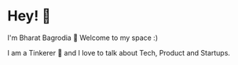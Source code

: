 # Hey!   👋 

I'm Bharat Bagrodia 🤟
Welcome to my space :)

I am a Tinkerer 💭 and I love to talk about Tech, Product and Startups.
